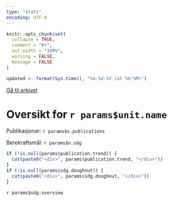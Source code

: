 ---
type: "stats"
encoding: UTF-8
---

```{r knitrrrr, include = FALSE}
knitr::opts_chunk$set(
  collapse = TRUE,
  comment = "#>",
  out.width = "100%",
  warning = FALSE,
  message = FALSE
)
```

```{r updated, include=FALSE}
updated <- format(Sys.time(), "%m-%d-%Y (at %H:%M)")
```
<a id="archive-url" href="`r params$archive.url`">Gå til arkivet</a>
<h1>Oversikt for `r params$unit.name`</h1>
<div id="stats-descriptives">
<p>Publikasjonar: <span class="stats-n">`r params$n.publications`</span></p>
<p>Berekraftsmål: <span class="stats-n">`r params$n.sdg`</span></p>
</div>

<div class="stats-graphs">
```{r chart, echo=FALSE, results='asis'}
if (!is.null(params$publication.trend)) { 
  cat(paste0("<div>", params$publication.trend, "</div>"))
}
if (!is.null(params$sdg.doughnut)) { 
  cat(paste0("<div>", params$sdg.doughnut, "</div>"))
}
```
</div>

<div id="sdg-overview">
  `r params$sdg.overview`
</div>